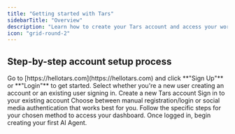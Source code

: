 ```yaml
---
title: "Getting started with Tars"
sidebarTitle: "Overview"
description: "Learn how to create your Tars account and access your workspace with step-by-step guidance for both new and existing users"
icon: "grid-round-2"
---
```


## Step-by-step account setup process

<Steps>
<Step title="Visit Tars homepage">
  Go to [https://hellotars.com](https://hellotars.com) and click **"Sign Up"** or **"Login"** to get started.
</Step>

<Step title="Choose your user type">
  Select whether you're a new user creating an account or an existing user signing in.
<CardGroup cols={2}>
  <Card title="New User" icon="user-plus" href="/getting-help/account-setup/new-user">
    Create a new Tars account
  </Card>

  <Card title="Existing User" icon="key" href="/getting-help/account-setup/existing-user">
    Sign in to your existing account
  </Card>
</CardGroup>
</Step>

<Step title="Select authentication method">
  Choose between manual registration/login or social media authentication that works best for you.
</Step>

<Step title="Complete setup">
  Follow the specific steps for your chosen method to access your dashboard.
</Step>

<Step title="Start building">
  Once logged in, begin creating your first AI Agent.
</Step>
</Steps>
